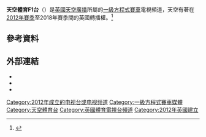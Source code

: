 {{Infobox television channel
| name = 天空體育F1台<br>Sky Sports F1
| logosize = 250px
| logofile = Sky Sports F1 HD.svg
| logoalt =
| logocaption = 天空體育F1 HD台的官方標誌
| slogan = Your Home of Formula 1
| launch = {{Start date|2012|03|09|df=yes}}
| picture format = [[16:9|16:9]]、[[576i|576i]]（[[標準畫質電視|SDTV]]）<br>[[1080i|1080i]]（[[高畫質電視|HDTV]]）
| share             = 0.3%
| share as of       = {{Start date|df=yes|2014|07}}
| share source      = [http://www.barb.co.uk/whats-new/monthly-viewing-summary?_s=4 BARB]
| owner = [[英國天空廣播|英國天空廣播]]
| country = 英國、愛爾蘭
| web = {{URL|http://f1.sky.com}}
| sister names = [[Challenge_(TV_channel)|Challenge]]、<br>[[Pick_(TV_channel)|Pick]]、<br>[[Sky1|Sky1]]、<br>[[Sky2|Sky2]]、<br>[[Sky_Arts|Sky Arts]]、<br>[[Sky_Atlantic|Sky Atlantic]]、<br>[[Sky_Living|Sky Living]]、<br>[[Sky_Livingit|Sky Livingit]]、<br>[[Sky_Movies|Sky Movies]]、<br>[[Sky_Movies_Box_Office|Sky Movies Box Office]]、<br>[[Sky_News|Sky News]]、<br>[[Sky_Sports|Sky Sports]]、<br>[[Sky_Sports_News_HQ|Sky Sports News HQ]]
| sat serv 1 = [[Sky_(UK_and_Ireland)|Sky]]
| sat chan 1 = Channel 407 (SD/HD)<br>Channel 451 (SD)<br>[[On_Demand_(Sky)|On Demand]]
| cable serv 1 = [[Virgin_Media|Virgin Media]]
| cable chan 1 = Channel 507<br>Channel 517 (HD)<br>[[On_Demand_(Sky)|Sky Anytime]]
| cable serv 2 = [[Smallworld_Cable|Smallworld Cable]]
| cable chan 2 = Channel 408
| iptv serv 1 = [[TalkTalk_Plus_TV|TalkTalk Plus TV]]
| iptv chan 1 = Channel 505
| online serv 1 = [[Sky_Go|Sky Go]]
| online chan 1 = [http://go.sky.com/ 觀看職播]<br>（僅英國及愛爾蘭）
| online serv 2 = Virgin TV Anywhere
| online chan 2 = [http://anywhere.virginmedia.com/channels/live/sky-sports-f1/ 觀看職播]（僅英國）
| online serv 3 = [[Now_TV_(UK)|Now TV]]
| online chan 3 = [http://www.nowtv.com/ 觀看職播]（僅英國）
}}
'''天空體育F1台'''（{{lang-en|Sky Sports F1}}）是[[英國天空廣播|英國天空廣播]]所屬的[[一級方程式賽車|一級方程式賽車]]電視頻道，天空有著在[[2012年世界一級方程式錦標賽|2012年賽季]]至2018年賽季間的英國轉播權。<ref>{{cite news | title = F1 coming to Sky Sports | publisher = Sky Sports | date = 2011-07-29 | url = http://www.skysports.com/story/0,19528,12434_7066182,00.html | accessdate = 2011-12-12 | archive-date = 2012-01-19 | archive-url = https://web.archive.org/web/20120119041738/http://www.skysports.com/story/0,19528,12434_7066182,00.html | dead-url = no }}</ref>

==參考資料==
{{reflist}}

==外部連結==
*{{Official website|http://www1.skysports.com/f1/}}
*{{Official website|http://www.formula1.com/|一級方程式賽車官方網站}}
*{{Twitter|SkySportsF1}}

[[Category:2012年成立的电视台或电视频道|Category:2012年成立的电视台或电视频道]]
[[Category:一級方程式賽車媒體|Category:一級方程式賽車媒體]]
[[Category:天空體育台|Category:天空體育台]]
[[Category:英國體育電視台頻道|Category:英國體育電視台頻道]]
[[Category:2012年英國建立|Category:2012年英國建立]]